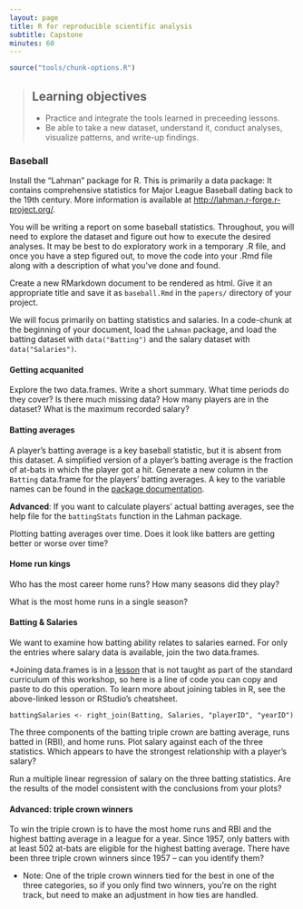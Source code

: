 ```yaml
---
layout: page
title: R for reproducible scientific analysis
subtitle: Capstone
minutes: 60
---
```


```r
source("tools/chunk-options.R")
```

> ## Learning objectives {.objectives}
>
> - Practice and integrate the tools learned in preceeding lessons.
> - Be able to take a new dataset, understand it, conduct analyses, 
> visualize patterns, and write-up findings.
>

### Baseball

Install the "Lahman" package for R. This is primarily a data package: It contains comprehensive statistics for Major League Baseball dating back to the 19th century. More information is available at <http://lahman.r-forge.r-project.org/>.

You will be writing a report on some baseball statistics. Throughout, you will need to explore the dataset and figure out how to execute the desired analyses. It may be best to do exploratory work in a temporary .R file, and once you have a step figured out, to move the code into your .Rmd file along with a description of what you've done and found.

Create a new RMarkdown document to be rendered as html. Give it an appropriate title and save it as `baseball.Rmd` in the `papers/` directory of your project.

We will focus primarily on batting statistics and salaries. In a code-chunk at the beginning of your document, load the `Lahman` package, and load the batting dataset with `data("Batting")` and the salary dataset with `data("Salaries")`.

#### Getting acquanited

Explore the two data.frames. Write a short summary. What time periods do they cover? Is there much missing data? How many players are in the dataset? What is the maximum recorded salary?

#### Batting averages

A player's batting average is a key baseball statistic, but it is absent from this dataset. A simplified version of a player's batting average is the fraction of at-bats in which the player got a hit. Generate a new column in the `Batting` data.frame for the players' batting averages. A key to the variable names can be found in the [package documentation](http://lahman.r-forge.r-project.org/doc/).

**Advanced**: If you want to calculate players' actual batting averages, see the help file for the `battingStats` function in the Lahman package.

Plotting batting averages over time. Does it look like batters are getting better or worse over time?

#### Home run kings

Who has the most career home runs? How many seasons did they play?

What is the most home runs in a single season?

#### Batting & Salaries

We want to examine how batting ability relates to salaries earned. For only the entries where salary data is available, join the two data.frames.

*Joining data.frames is in a [lesson](http://data-lessons.github.io/gapminder-R/12-joins.html) that is not taught as part of the standard curriculum of this workshop, so here is a line of code you can copy and paste to do this operation. To learn more about joining tables in R, see the above-linked lesson or RStudio's cheatsheet. 

```
battingSalaries <- right_join(Batting, Salaries, "playerID", "yearID")
```

The three components of the batting triple crown are batting average, runs batted in (RBI), and home runs. Plot salary against each of the three statistics. Which appears to have the strongest relationship with a player's salary? 

Run a multiple linear regression of salary on the three batting statistics. Are the results of the model consistent with the conclusions from your plots?

#### Advanced: triple crown winners

To win the triple crown is to have the most home runs and RBI and the highest batting average in a league for a year. Since 1957, only batters with at least 502 at-bats are eligible for the highest batting average. There have been three triple crown winners since 1957 -- can you identify them?

- Note: One of the triple crown winners tied for the best in one of the three categories, so if you only find two winners, you're on the right track, but need to make an adjustment in how ties are handled.
